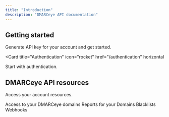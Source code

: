```yaml
---
title: "Introduction"
description: "DMARCeye API documentation"
---
```


## Getting started

Generate API key for your account and get started.

<Card
  title="Authentication"
  icon="rocket"
  href="/authentication"
  horizontal
>
  Start with authentication.
</Card>

## DMARCeye API resources

Access your account resources.

<Columns cols={2}>
  <Card
    title="Domains"
    icon="pen-to-square"
    href="/development"
  >
    Access to your DMARCeye domains
  </Card>
  <Card
    title="Reports"
    icon="palette"
    href="/essentials/settings"
  >
    Reports for your Domains
  </Card>
    <Card
    title="Blacklists"
    icon="map"
    href="/essentials/navigation"
  >
    Blacklists
  </Card>
  <Card
    title="Webhooks"
    icon="terminal"
    href="/api-reference/introduction"
  >
    Webhooks
  </Card>
</Columns>